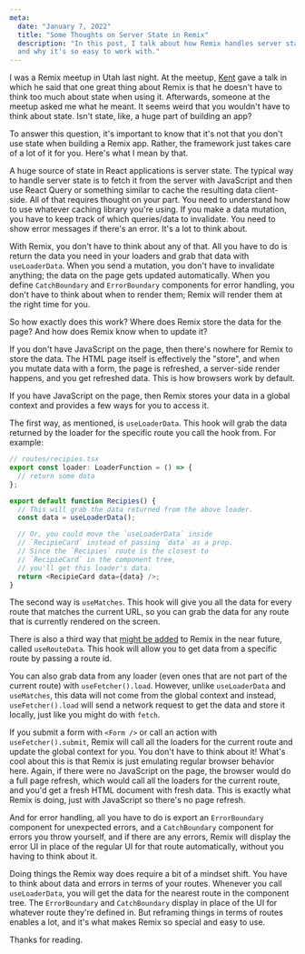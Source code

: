 ```yaml
---
meta:
  date: "January 7, 2022"
  title: "Some Thoughts on Server State in Remix"
  description: "In this post, I talk about how Remix handles server state
  and why it's so easy to work with."
---
```


I was a Remix meetup in Utah last night. At the meetup, [Kent](https://twitter.com/kentcdodds) gave a talk in which he said that one great thing about Remix is that he doesn't have to think too much about state when using it. Afterwards, someone at the meetup asked me what he meant. It seems weird that you wouldn't have to think about state. Isn't state, like, a huge part of building an app?

To answer this question, it's important to know that it's not that you don't use state when building a Remix app. Rather, the framework just takes care of a lot of it for you. Here's what I mean by that.

A huge source of state in React applications is server state. The typical way to handle server state is to fetch it from the server with JavaScript and then use React Query or something similar to cache the resulting data client-side. All of that requires thought on your part. You need to understand how to use whatever caching library you're using. If you make a data mutation, you have to keep track of which queries/data to invalidate. You need to show error messages if there's an error. It's a lot to think about.

With Remix, you don't have to think about any of that. All you have to do is return the data you need in your loaders and grab that data with `useLoaderData`. When you send a mutation, you don't have to invalidate anything; the data on the page gets updated automatically. When you define `CatchBoundary` and `ErrorBoundary` components for error handling, you don't have to think about when to render them; Remix will render them at the right time for you.

So how exactly does this work? Where does Remix store the data for the page? And how does Remix know when to update it?

If you don't have JavaScript on the page, then there's nowhere for Remix to store the data. The HTML page itself is effectively the "store", and when you mutate data with a form, the page is refreshed, a server-side render happens, and you get refreshed data. This is how browsers work by default.

If you have JavaScript on the page, then Remix stores your data in a global context and provides a few ways for you to access it.

The first way, as mentioned, is `useLoaderData`. This hook will grab the data returned by the loader for the specific route you call the hook from. For example:

```typescript
// routes/recipies.tsx
export const loader: LoaderFunction = () => {
  // return some data
};

export default function Recipies() {
  // This will grab the data returned from the above loader.
  const data = useLoaderData();

  // Or, you could move the `useLoaderData` inside
  // `RecipieCard` instead of passing `data` as a prop.
  // Since the `Recipies` route is the closest to
  // `RecipieCard` in the component tree,
  // you'll get this loader's data.
  return <RecipieCard data={data} />;
}
```

The second way is `useMatches`. This hook will give you all the data for every route that matches the current URL, so you can grab the data for any route that is currently rendered on the screen.

There is also a third way that [might be added](https://github.com/remix-run/remix/pull/1281) to Remix in the near future, called `useRouteData`. This hook will allow you to get data from a specific route by passing a route id.

You can also grab data from any loader (even ones that are not part of the current route) with `useFetcher().load`. However, unlike `useLoaderData` and `useMatches`, this data will not come from the global context and instead, `useFetcher().load` will send a network request to get the data and store it locally, just like you might do with `fetch`.

If you submit a form with `<Form />` or call an action with `useFetcher().submit`, Remix will call all the loaders for the current route and update the global context for you. You don't have to think about it! What's cool about this is that Remix is just emulating regular browser behavior here. Again, if there were no JavaScript on the page, the browser would do a full page refresh, which would call all the loaders for the current route, and you'd get a fresh HTML document with fresh data. This is exactly what Remix is doing, just with JavaScript so there's no page refresh.

And for error handling, all you have to do is export an `ErrorBoundary` component for unexpected errors, and a `CatchBoundary` component for errors you throw yourself, and if there are any errors, Remix will display the error UI in place of the regular UI for that route automatically, without you having to think about it.

Doing things the Remix way does require a bit of a mindset shift. You have to think about data and errors in terms of your routes. Whenever you call `useLoaderData`, you will get the data for the nearest route in the component tree. The `ErrorBoundary` and `CatchBoundary` display in place of the UI for whatever route they're defined in. But reframing things in terms of routes enables a lot, and it's what makes Remix so special and easy to use.

Thanks for reading.
